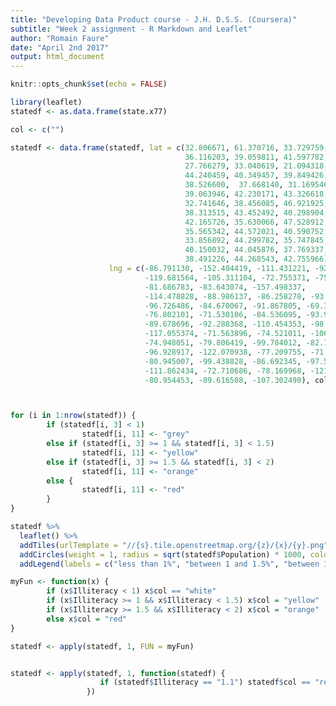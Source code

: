 ```yaml
---
title: "Developing Data Product course - J.H. D.S.S. (Coursera)"
subtitle: "Week 2 assignment - R Markdown and Leaflet"
author: "Romain Faure"
date: "April 2nd 2017"
output: html_document
---
```


```r
knitr::opts_chunk$set(echo = FALSE)
```


```r
library(leaflet)
statedf <- as.data.frame(state.x77)

col <- c("")

statedf <- data.frame(statedf, lat = c(32.806671, 61.370716, 33.729759, 34.969704,
                                       36.116203, 39.059811, 41.597782, 39.318523,
                                       27.766279, 33.040619, 21.094318,
                                       44.240459, 40.349457, 39.849426, 42.011539,
                                       38.526600,  37.668140, 31.169546, 44.693947,
                                       39.063946, 42.230171, 43.326618, 45.694454,
                                       32.741646, 38.456085, 46.921925, 41.125370,
                                       38.313515, 43.452492, 40.298904, 34.840515,
                                       42.165726, 35.630066, 47.528912, 40.388783,
                                       35.565342, 44.572021, 40.590752, 41.680893,
                                       33.856892, 44.299782, 35.747845, 31.054487,
                                       40.150032, 44.045876, 37.769337, 47.400902,
                                       38.491226, 44.268543, 42.755966),
                      lng = c(-86.791130, -152.404419, -111.431221, -92.373123,
                              -119.681564, -105.311104, -72.755371, -75.507141,
                              -81.686783, -83.643074, -157.498337,
                              -114.478828, -88.986137, -86.258278, -93.210526,
                              -96.726486, -84.670067, -91.867805, -69.381927,
                              -76.802101, -71.530106, -84.536095, -93.900192,
                              -89.678696, -92.288368, -110.454353, -98.268082,
                              -117.055374, -71.563896, -74.521011, -106.248482,
                              -74.948051, -79.806419, -99.784012, -82.764915,
                              -96.928917, -122.070938, -77.209755, -71.511780,
                              -80.945007, -99.438828, -86.692345, -97.563461,
                              -111.862434, -72.710686, -78.169968, -121.490494,
                              -80.954453, -89.616508, -107.302490), col, stringsAsFactors = FALSE)



for (i in 1:nrow(statedf)) {
        if (statedf[i, 3] < 1)
                statedf[i, 11] <- "grey"
        else if (statedf[i, 3] >= 1 && statedf[i, 3] < 1.5)
                statedf[i, 11] <- "yellow"
        else if (statedf[i, 3] >= 1.5 && statedf[i, 3] < 2)
                statedf[i, 11] <- "orange"
        else {
                statedf[i, 11] <- "red"
        }
}

statedf %>% 
  leaflet() %>%
  addTiles(urlTemplate = "//{s}.tile.openstreetmap.org/{z}/{x}/{y}.png") %>%
  addCircles(weight = 1, radius = sqrt(statedf$Population) * 1000, color = statedf$col) %>%
  addLegend(labels = c("less than 1%", "between 1 and 1.5%", "between 1.5 and 2%", "more than 2%"), colors = c("grey", "yellow", "orange", "red"), title = "Illiteracy")
```

```r
myFun <- function(x) {
        if (x$Illiteracy < 1) x$col == "white"
        if (x$Illiteracy >= 1 && x$Illiteracy < 1.5) x$col = "yellow"
        if (x$Illiteracy >= 1.5 && x$Illiteracy < 2) x$col = "orange"
        else x$col = "red"
}

statedf <- apply(statedf, 1, FUN = myFun)


statedf <- apply(statedf, 1, function(statedf) {
                    if (statedf$Illiteracy == "1.1") statedf$col == "red"
                 })
```
